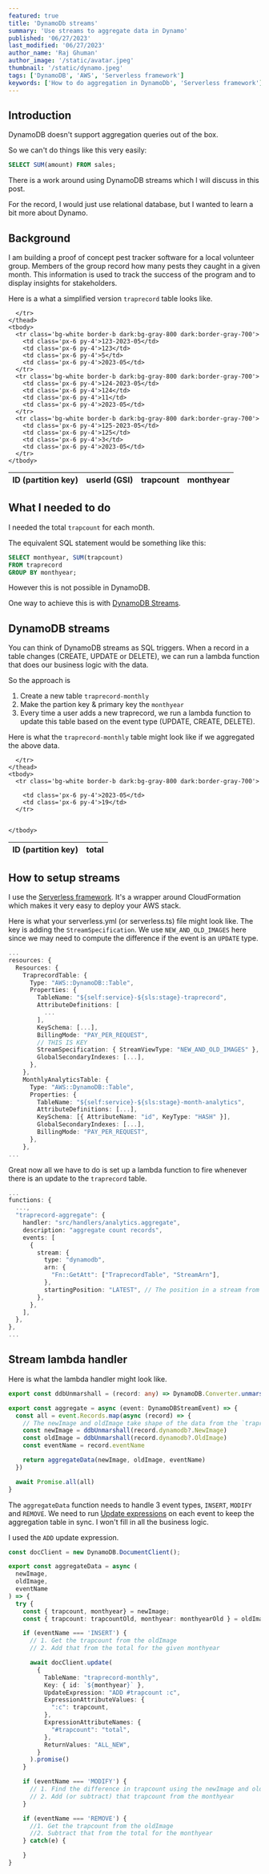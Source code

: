 ```yaml
---
featured: true
title: 'DynamoDb streams'
summary: 'Use streams to aggregate data in Dynamo'
published: '06/27/2023'
last_modified: '06/27/2023'
author_name: 'Raj Ghuman'
author_image: '/static/avatar.jpeg'
thumbnail: '/static/dynamo.jpeg'
tags: ['DynamoDB', 'AWS', 'Serverless framework']
keywords: ['How to do aggregation in DynamoDb', 'Serverless framework']
---
```


## Introduction

DynamoDB doesn't support aggregation queries out of the box.

So we can't do things like this very easily:

```sql
SELECT SUM(amount) FROM sales;
```

There is a work around using DynamoDB streams which I will discuss in this post.

For the record, I would just use relational database, but I wanted to learn a
bit more about Dynamo.

## Background

I am building a proof of concept pest tracker software for a local volunteer group.
Members of the group record how many pests they caught in a given month. This information is used
to track the success of the program and to display insights for stakeholders.

Here is a what a simplified version `traprecord` table looks like.

<div class='relative overflow-x-auto'>
  <table class='w-full text-sm text-left text-gray-500 dark:text-gray-400'>
    <thead class='text-xs text-gray-700  bg-gray-50 dark:bg-gray-700 dark:text-gray-400'>
      <tr>
        <th scope='col' class='px-6 py-3'>
          ID (partition key)
        </th>
        <th scope='col' class='px-6 py-3'>
          userId (GSI)
        </th>
        <th scope='col' class='px-6 py-3'>
          trapcount
        </th>
        <th scope='col' class='px-6 py-3'>
          monthyear
        </th>
 
      </tr>
    </thead>
    <tbody>
      <tr class='bg-white border-b dark:bg-gray-800 dark:border-gray-700'>
        <td class='px-6 py-4'>123-2023-05</td>
        <td class='px-6 py-4'>123</td>
        <td class='px-6 py-4'>5</td>
        <td class='px-6 py-4'>2023-05</td>
      </tr>
      <tr class='bg-white border-b dark:bg-gray-800 dark:border-gray-700'>
        <td class='px-6 py-4'>124-2023-05</td>
        <td class='px-6 py-4'>124</td>
        <td class='px-6 py-4'>11</td>
        <td class='px-6 py-4'>2023-05</td>
      </tr>
      <tr class='bg-white border-b dark:bg-gray-800 dark:border-gray-700'>
        <td class='px-6 py-4'>125-2023-05</td>
        <td class='px-6 py-4'>125</td>
        <td class='px-6 py-4'>3</td>
        <td class='px-6 py-4'>2023-05</td>
      </tr>
    </tbody>

  </table>
</div>

## What I needed to do

I needed the total `trapcount` for each month.

The equivalent SQL statement would be something like this:

```sql
SELECT monthyear, SUM(trapcount)
FROM traprecord
GROUP BY monthyear;
```

However this is not possible in DynamoDB.

One way to achieve this is with [DynamoDB Streams](https://docs.aws.amazon.com/amazondynamodb/latest/developerguide/Streams.html).

## DynamoDB streams

You can think of DynamoDB streams as SQL triggers.
When a record in a table changes (CREATE, UPDATE or DELETE), we can run a lambda function
that does our business logic with the data.

So the approach is

1. Create a new table `traprecord-monthly`
2. Make the partion key & primary key the `monthyear`
3. Every time a user adds a new traprecord, we run a lambda function to update
   this table based on the event type (UPDATE, CREATE, DELETE).

Here is what the `traprecord-monthly` table might look like if we aggregated the above data.

<div class='relative overflow-x-auto'>
  <table class='w-full text-sm text-left text-gray-500 dark:text-gray-400'>
    <thead class='text-xs text-gray-700  bg-gray-50 dark:bg-gray-700 dark:text-gray-400'>
      <tr>
        <th scope='col' class='px-6 py-3'>
          ID (partition key)
        </th>
        <th scope='col' class='px-6 py-3'>
          total
        </th>
 
      </tr>
    </thead>
    <tbody>
      <tr class='bg-white border-b dark:bg-gray-800 dark:border-gray-700'>
 
        <td class='px-6 py-4'>2023-05</td>
        <td class='px-6 py-4'>19</td>
      </tr>
 
 
    </tbody>

  </table>
</div>

## How to setup streams

I use the [Serverless framework](https://www.serverless.com/). It's a wrapper around CloudFormation which makes it very easy
to deploy your AWS stack.

Here is what your serverless.yml (or serverless.ts) file might look like.
The key is adding the `StreamSpecification`. We use `NEW_AND_OLD_IMAGES` here
since we may need to compute the difference if the event is an `UPDATE` type.

```ts
...
resources: {
  Resources: {
    TraprecordTable: {
      Type: "AWS::DynamoDB::Table",
      Properties: {
        TableName: "${self:service}-${sls:stage}-traprecord",
        AttributeDefinitions: [
          ...
        ],
        KeySchema: [...],
        BillingMode: "PAY_PER_REQUEST",
        // THIS IS KEY
        StreamSpecification: { StreamViewType: "NEW_AND_OLD_IMAGES" },
        GlobalSecondaryIndexes: [...],
      },
    },
    MonthlyAnalyticsTable: {
      Type: "AWS::DynamoDB::Table",
      Properties: {
        TableName: "${self:service}-${sls:stage}-month-analytics",
        AttributeDefinitions: [...],
        KeySchema: [{ AttributeName: "id", KeyType: "HASH" }],
        GlobalSecondaryIndexes: [...],
        BillingMode: "PAY_PER_REQUEST",
      },
    },
...
```

Great now all we have to do is set up a lambda function to fire whenever there is
an update to the `traprecord` table.

```ts
...
functions: {
  ...,
  "traprecord-aggregate": {
    handler: "src/handlers/analytics.aggregate",
    description: "aggregate count records",
    events: [
      {
        stream: {
          type: "dynamodb",
          arn: {
            "Fn::GetAtt": ["TraprecordTable", "StreamArn"],
          },
          startingPosition: "LATEST", // The position in a stream from which to start reading
        },
      },
    ],
  },
},
...
```

## Stream lambda handler

Here is what the lambda handler might look like.

```ts
export const ddbUnmarshall = (record: any) => DynamoDB.Converter.unmarshall(record)

export const aggregate = async (event: DynamoDBStreamEvent) => {
  const all = event.Records.map(async (record) => {
    // The newImage and oldImage take shape of the data from the `traprecord` table
    const newImage = ddbUnmarshall(record.dynamodb?.NewImage)
    const oldImage = ddbUnmarshall(record.dynamodb?.OldImage)
    const eventName = record.eventName

    return aggregateData(newImage, oldImage, eventName)
  })

  await Promise.all(all)
}
```

The `aggregateData` function needs to handle 3 event types, `INSERT`, `MODIFY` and `REMOVE`.
We need to run [Update expressions](https://docs.aws.amazon.com/amazondynamodb/latest/developerguide/Expressions.UpdateExpressions.html)
on each event to keep the aggregation table in sync.
I won't fill in all the business logic.

I used the `ADD` update expression.

```ts
const docClient = new DynamoDB.DocumentClient();

export const aggregateData = async (
  newImage,
  oldImage,
  eventName
) => {
  try {
    const { trapcount, monthyear} = newImage;
    const { trapcount: trapcountOld, monthyear: monthyearOld } = oldImage;

    if (eventName === 'INSERT') {
      // 1. Get the trapcount from the oldImage
      // 2. Add that from the total for the given monthyear

      await docClient.update(
        {
          TableName: "traprecord-monthly",
          Key: { id: `${monthyear}` },
          UpdateExpression: "ADD #trapcount :c",
          ExpressionAttributeValues: {
            ":c": trapcount,
          },
          ExpressionAttributeNames: {
            "#trapcount": "total",
          },
          ReturnValues: "ALL_NEW",
        }
      ).promise()
    }

    if (eventName === 'MODIFY') {
      // 1. Find the difference in trapcount using the newImage and oldImage
      // 2. Add (or subtract) that trapcount from the monthyear
    }

    if (eventName === 'REMOVE') {
      //1. Get the trapcount from the oldImage
      //2. Subtract that from the total for the monthyear
    } catch(e) {

    }
}
```
